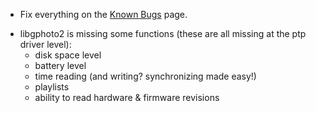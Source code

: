 * Fix everything on the [[Projects/Open Source/Banshee/MTP/Known Bugs|Known Bugs]] page.

* libgphoto2 is missing some functions (these are all missing at the ptp driver level):
** disk space level
** battery level
** time reading (and writing? synchronizing made easy!)
** playlists
** ability to read hardware & firmware revisions